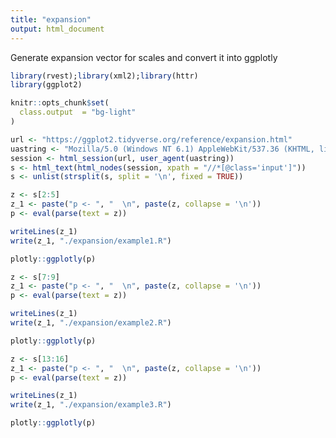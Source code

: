 ```yaml
---
title: "expansion"
output: html_document
---
```


Generate expansion vector for scales and convert it into ggplotly

```r
library(rvest);library(xml2);library(httr)
library(ggplot2)

knitr::opts_chunk$set(
  class.output  = "bg-light"
)
```

```r
url <- "https://ggplot2.tidyverse.org/reference/expansion.html"
uastring <- "Mozilla/5.0 (Windows NT 6.1) AppleWebKit/537.36 (KHTML, like Gecko) Chrome/88.0.4324.190 Safari/537.36"
session <- html_session(url, user_agent(uastring))
s <- html_text(html_nodes(session, xpath = "//*[@class='input']"))
s <- unlist(strsplit(s, split = '\n', fixed = TRUE))
```

```r
z <- s[2:5]
z_1 <- paste("p <- ", "  \n", paste(z, collapse = '\n'))
p <- eval(parse(text = z))
```

```r
writeLines(z_1)
write(z_1, "./expansion/example1.R")
```

```r
plotly::ggplotly(p)
```

```r
z <- s[7:9]
z_1 <- paste("p <- ", "  \n", paste(z, collapse = '\n'))
p <- eval(parse(text = z))
```

```r
writeLines(z_1)
write(z_1, "./expansion/example2.R")
```

```r
plotly::ggplotly(p)
```

```r
z <- s[13:16]
z_1 <- paste("p <- ", "  \n", paste(z, collapse = '\n'))
p <- eval(parse(text = z))
```

```r
writeLines(z_1)
write(z_1, "./expansion/example3.R")
```

```r
plotly::ggplotly(p)
```





